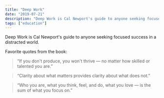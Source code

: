 ```yaml
---
title: "Deep Work"
date: "2019-07-21"
description: "Deep Work is Cal Newport's guide to anyone seeking focused success in a distracted world."
tags: ["education"]
---
```


Deep Work is Cal Newport's guide to anyone seeking focused success in a distracted world.

Favorite quotes from the book:

> “If you don't produce, you won't thrive — no matter how skilled or talented you are.”

> “Clarity about what matters provides clarity about what does not.”

> “Who you are, what you think, feel, and do, what you love — is the sum of what you focus on.”

